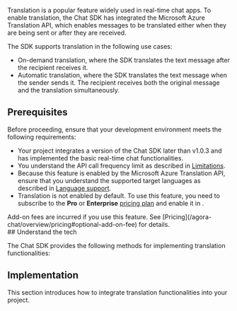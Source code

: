 
Translation is a popular feature widely used in real-time chat apps. To enable translation, the Chat SDK has integrated the Microsoft Azure Translation API, which enables messages to be translated either when they are being sent or after they are received.

The SDK supports translation in the following use cases:

- On-demand translation, where the SDK translates the text message after the recipient receives it.
- Automatic translation, where the SDK translates the text message when the sender sends it. The recipient receives both the original message and the translation simultaneously.

## Prerequisites

Before proceeding, ensure that your development environment meets the following requirements:

- Your project integrates a version of the Chat SDK later than v1.0.3 and has implemented the basic <Link to="/agora-chat/get-started/get-started-sdk">real-time chat functionalities</Link>.
- You understand the API call frequency limit as described in [Limitations](/agora-chat/reference/limitations).
- Because this feature is enabled by the Microsoft Azure Translation API, ensure that you understand the supported target languages as described in [Language support](https://docs.microsoft.com/en-us/azure).
- Translation is not enabled by default. To use this feature, you need to subscribe to the **Pro** or **Enterprise** [pricing plan](/agora-chat/reference/pricing-plan-details) and enable it in <Link to="{{Global.AGORA_CONSOLE_URL}}"><Vg k="CONSOLE" /></Link>.

<div class="alert note">Add-on fees are incurred if you use this feature. See [Pricing](/agora-chat/overview/pricing#optional-add-on-fee) for details.</div>
## Understand the tech

The Chat SDK provides the following methods for implementing translation functionalities:

<Understand />

## Implementation

This section introduces how to integrate translation functionalities into your project.

<ProjectImplement />